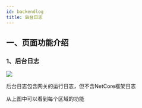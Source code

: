 ```yaml
---
id: backendlog
title: 后台日志
---
```


## 一、页面功能介绍

### 1、后台日志

![](/img/docs/backendlog-1.png)


 后台日志包含网关的运行日志，但不含NetCore框架日志
 
 从上图中可以看到每个区域的功能
 

